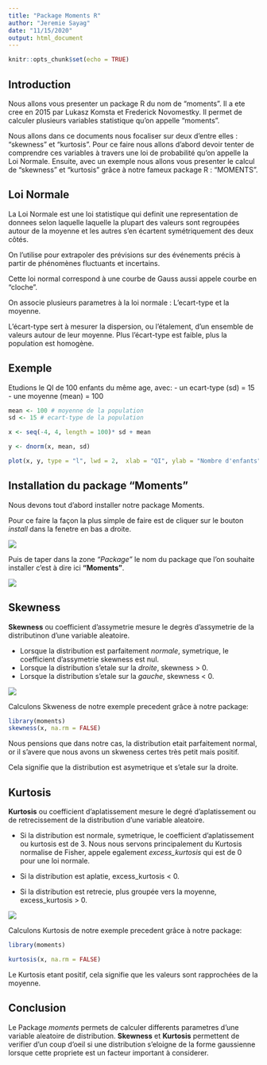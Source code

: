 ```yaml
---
title: "Package Moments R"
author: "Jeremie Sayag"
date: "11/15/2020"
output: html_document
---
```


```r
knitr::opts_chunk$set(echo = TRUE)
```

## Introduction 



Nous allons vous presenter un package R du nom de "moments".
Il a ete cree en 2015 par Lukasz Komsta et Frederick Novomestky.
Il permet de calculer plusieurs variables statistique qu'on appelle "moments".

Nous allons dans ce documents nous focaliser sur deux d'entre elles : "skewness" et "kurtosis".
Pour ce faire nous allons d'abord devoir tenter de comprendre ces variables à travers une loi de probabilité qu'on appelle la Loi Normale.
Ensuite, avec un exemple nous allons vous presenter le calcul de "skewness" et "kurtosis" grâce à notre fameux package R : "MOMENTS".


## Loi Normale



La Loi Normale est une loi statistique qui definit une representation de donnees selon laquelle laquelle la plupart des valeurs sont regroupées autour de la moyenne et les autres s'en écartent symétriquement des deux côtés.

On l'utilise pour extrapoler des prévisions sur des événements précis à partir de phénomènes fluctuants et incertains.

Cette loi normal correspond à une courbe de Gauss aussi appele courbe en "cloche".

On associe plusieurs parametres à la loi normale : L'ecart-type et la moyenne.

L'écart-type sert à mesurer la dispersion, ou l'étalement, d'un ensemble de valeurs autour de leur moyenne. Plus l'écart-type est faible, plus la population est homogène.



## Exemple



Etudions le QI de 100 enfants du même age, avec: 
- un ecart-type (sd) = 15
- une moyenne (mean) = 100

```r

mean <- 100 # moyenne de la population
sd <- 15 # ecart-type de la population

x <- seq(-4, 4, length = 100)* sd + mean

y <- dnorm(x, mean, sd) 

plot(x, y, type = "l", lwd = 2,  xlab = "QI", ylab = "Nombre d'enfants", main="Normal Distribution")

```



## Installation du package "Moments"

Nous devons tout d'abord installer notre package Moments.

Pour ce faire la façon la plus simple de faire est de cliquer sur le bouton *install* dans la fenetre en bas a droite.

![](images/Installmoments_1.png)



Puis de taper dans la zone *"Package"* le nom du package que l'on souhaite installer c'est à dire ici **"Moments"**.

![](images/Installmoments_2.png)




## Skewness


**Skewness** ou coefficient d'assymetrie  mesure le degrès d'assymetrie de la distributinon d'une variable aleatoire. 

- Lorsque la distribution est parfaitement *normale*, symetrique, le coefficient d'assymetrie skewness est nul.
- Lorsque la distribution s'etale sur la *droite*, skewness > 0.
- Lorsque la distribution s'etale sur la *gauche*, skewness < 0.

![](images/skewness.png)


Calculons Skweness de notre exemple precedent grâce à notre package:

```r
library(moments)
skewness(x, na.rm = FALSE)

```

Nous pensions que dans notre cas, la distribution etait parfaitement normal, or il s'avere que nous avons un skweness certes très petit  mais positif. 

Cela signifie que la distribution est asymetrique et s'etale sur la droite.




## Kurtosis


**Kurtosis** ou coefficient d'aplatissement mesure le degré d'aplatissement ou de retrecissement de la distribution d'une variable aleatoire.

- Si la distribution est normale, symetrique, le coefficient d'aplatissement ou kurtosis est de 3.
Nous nous servons principalement du Kurtosis normalise de Fisher, appele egalement *excess_kurtosis* qui est de 0 pour une loi normale.

- Si la distribution est aplatie, excess_kurtosis < 0.

- Si la distribution est retrecie, plus groupée vers la moyenne, excess_kurtosis > 0.

![](images/kurtosis.png)



Calculons Kurtosis de notre exemple precedent grâce à notre package:

```r
library(moments)

kurtosis(x, na.rm = FALSE)

```

Le Kurtosis etant positif, cela signifie que les valeurs sont rapprochées de la moyenne.



## Conclusion

Le Package *moments* permets de calculer differents parametres d'une variable aleatoire de distribution.
**Skewness** et **Kurtosis** permettent de verifier d'un coup d'oeil si une distribution s'eloigne de la forme gaussienne lorsque cette propriete est un facteur important à considerer.

